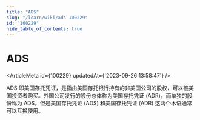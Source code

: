 ```yaml
---
title: "ADS"
slug: "/learn/wiki/ads-100229"
id: "100229"
hide_table_of_contents: true
---
```



# ADS

<ArticleMeta id={100229} updatedAt={'2023-09-26 13:58:47'} />
<div className='border-solid border-b border-t-0 my-4 border-[var(--ifm-color-gray-300)]' />

ADS 即美国存托凭证，是指由美国存托银行持有的非美国公司的股权，可以被美国投资者购买。外国公司发行的股份总体称为美国存托凭证 (ADR)，而单独的股份称为 ADS。但是美国存托凭证 (ADS) 和美国存托凭证 (ADR) 这两个术语通常可以互换使用。
